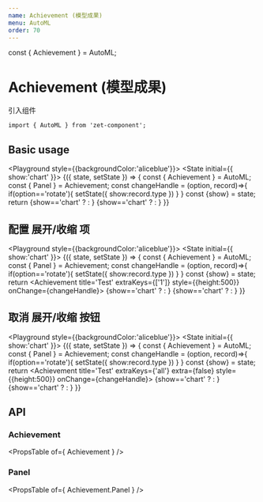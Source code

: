 ```yaml
---
name: Achievement (模型成果)
menu: AutoML
order: 70
---
```


const { Achievement } = AutoML;

# Achievement (模型成果)

引入组件
```
import { AutoML } from 'zet-component';
```


## Basic usage

<Playground style={{backgroundColor:'aliceblue'}}>
  <State initial={{ show:'chart' }}>
    {({ state, setState }) => {
      const { Achievement } = AutoML;
      const { Panel } = Achievement;
      const changeHandle = (option, record)=>{
         if(option=='rotate'){
            setState({
              show:record.type
            })
         }
      }
      const {show} = state;
      return <Achievement title='Test'  style={{height:500}} onChange={changeHandle}>
        <Panel option='1' height={300}>{show=='chart' ? <Example1 /> : <Example2/>}</Panel>
        <Panel option='2' flex >{show=='chart' ? <Example1 style={{height:600}}/> : <Example2 style={{height:600}}/>}</Panel>
      </Achievement>
    }}
  </State>
</Playground>

## 配置 展开/收缩 项

<Playground style={{backgroundColor:'aliceblue'}}>
  <State initial={{ show:'chart' }}>
    {({ state, setState }) => {
      const { Achievement } = AutoML;
      const { Panel } = Achievement;
      const changeHandle = (option, record)=>{
         if(option=='rotate'){
            setState({
              show:record.type
            })
         }
      }
      const {show} = state;
      return <Achievement title='Test' extraKeys={['1']} style={{height:500}} onChange={changeHandle}>
        <Panel option='1' height={300}>{show=='chart' ? <Example1 /> : <Example2/>}</Panel>
        <Panel option='2' flex >{show=='chart' ? <Example1 style={{height:600}}/> : <Example2 style={{height:600}}/>}</Panel>
      </Achievement>
    }}
  </State>
</Playground>

## 取消 展开/收缩 按钮

<Playground style={{backgroundColor:'aliceblue'}}>
  <State initial={{ show:'chart' }}>
    {({ state, setState }) => {
      const { Achievement } = AutoML;
      const { Panel } = Achievement;
      const changeHandle = (option, record)=>{
         if(option=='rotate'){
            setState({
              show:record.type
            })
         }
      }
      const {show} = state;
      return <Achievement title='Test' extraKeys={'all'} extra={false} style={{height:500}} onChange={changeHandle}>
        <Panel option='1' height={300}>{show=='chart' ? <Example1 /> : <Example2/>}</Panel>
        <Panel option='2' flex >{show=='chart' ? <Example1 style={{height:600}}/> : <Example2 style={{height:600}}/>}</Panel>
      </Achievement>
    }}
  </State>
</Playground>


## API

### Achievement
<PropsTable of={ Achievement } />

### Panel
<PropsTable of={ Achievement.Panel } />
